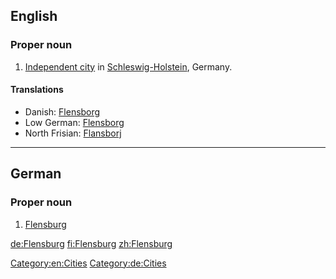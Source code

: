 ==English==
{{wikipedia}}

===Proper noun===
{{en-proper noun}}

# [[independent city#English|Independent city]] in [[Schleswig-Holstein]], Germany.

====Translations====
{{trans-top|city}}
* Danish: [[Flensborg]]
* Low German: [[Flensborg]]
* North Frisian: [[Flansborj]]
{{trans-mid}}
{{trans-bottom}}

[[Category:en:Cities]]
----

==German==
{{wikipedia|lang=de}}

===Proper noun===
{{de-proper noun}}

# [[Flensburg#English|Flensburg]]

[[Category:de:Cities]]

[[de:Flensburg]]
[[fi:Flensburg]]
[[zh:Flensburg]]